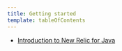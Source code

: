 ```yaml
---
title: Getting started
template: tableOfContents
---
```


* [Introduction to New Relic for Java](/docs/agents/java-agent/getting-started/introduction-new-relic-java)
